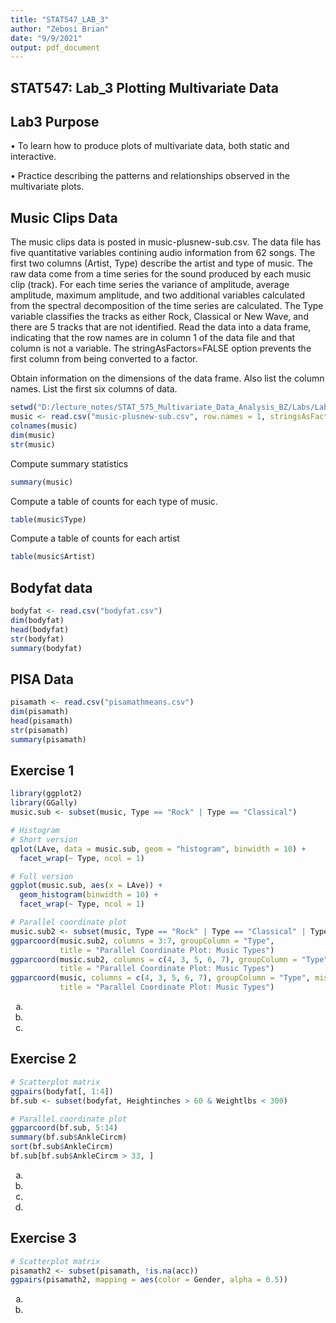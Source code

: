 ```yaml
---
title: "STAT547_LAB_3"
author: "Zebosi Brian"
date: "9/9/2021"
output: pdf_document
---
```


## STAT547: Lab_3 Plotting Multivariate Data

## Lab3 Purpose 

•	To learn how to produce plots of multivariate data, both static and interactive.

•	Practice describing the patterns and relationships observed in the multivariate plots.


## Music Clips Data
The music clips data is posted in music-plusnew-sub.csv. The data file has five quantitative variables contining audio information from 62 songs. The first two columns (Artist, Type) describe the artist and type of music. The raw data come from a time series for the sound produced by each music clip (track). For each time series the variance of amplitude, average amplitude, maximum amplitude, and two additional variables calculated from the spectral decomposition of the time series are calculated. The Type variable classifies the tracks as either Rock, Classical or New Wave, and there are 5 tracks that are not identified.
Read the data into a data frame, indicating that the row names are in column 1 of the data file and that column is not a variable. The stringAsFactors=FALSE option prevents the first column from being converted to a factor.


Obtain information on the dimensions of the data frame. Also list the column names. List the first six columns of data.
```r
setwd("D:/lecture_notes/STAT_575_Multivariate_Data_Analysis_BZ/Labs/Lab_3")
music <- read.csv("music-plusnew-sub.csv", row.names = 1, stringsAsFactors = FALSE)
colnames(music)
dim(music)
str(music)
```

Compute summary statistics

```r
summary(music)
```

Compute a table of counts for each type of music.

```r
table(music$Type)
```


Compute a table of counts for each artist

```r
table(music$Artist)
```
## Bodyfat data
```r
bodyfat <- read.csv("bodyfat.csv")
dim(bodyfat)
head(bodyfat)
str(bodyfat)
summary(bodyfat)
```

## PISA Data
```r
pisamath <- read.csv("pisamathmeans.csv")
dim(pisamath)
head(pisamath)
str(pisamath)
summary(pisamath)
```

## Exercise 1
```r
library(ggplot2)
library(GGally)
music.sub <- subset(music, Type == "Rock" | Type == "Classical")

# Histogram
# Short version
qplot(LAve, data = music.sub, geom = "histogram", binwidth = 10) +
  facet_wrap(~ Type, ncol = 1)

# Full version
ggplot(music.sub, aes(x = LAve)) +
  geom_histogram(binwidth = 10) +
  facet_wrap(~ Type, ncol = 1)

# Parallel coordinate plot
music.sub2 <- subset(music, Type == "Rock" | Type == "Classical" | Type == "New wave")
ggparcoord(music.sub2, columns = 3:7, groupColumn = "Type",
           title = "Parallel Coordinate Plot: Music Types")
ggparcoord(music.sub2, columns = c(4, 3, 5, 6, 7), groupColumn = "Type",
           title = "Parallel Coordinate Plot: Music Types")
ggparcoord(music, columns = c(4, 3, 5, 6, 7), groupColumn = "Type", missing = "exclude",
           title = "Parallel Coordinate Plot: Music Types")
```

(a)

(b)

(c)

## Exercise 2
```r
# Scatterplot matrix
ggpairs(bodyfat[, 1:4])
bf.sub <- subset(bodyfat, Heightinches > 60 & Weightlbs < 300)

# Parallel coordinate plot
ggparcoord(bf.sub, 5:14)
summary(bf.sub$AnkleCircm)
sort(bf.sub$AnkleCircm)
bf.sub[bf.sub$AnkleCircm > 33, ]
```

(a)

(b)

(c)

(d)

## Exercise 3
```r
# Scatterplot matrix
pisamath2 <- subset(pisamath, !is.na(acc))
ggpairs(pisamath2, mapping = aes(color = Gender, alpha = 0.5))
```

(a)

(b)
